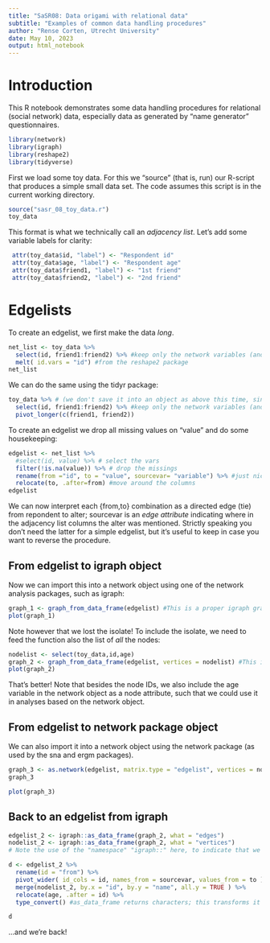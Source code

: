 ```yaml
---
title: "SaSR08: Data origami with relational data"
subtitle: "Examples of common data handling procedures"
author: "Rense Corten, Utrecht University"
date: May 10, 2023
output: html_notebook
---
```


# Introduction

This R notebook demonstrates some data handling procedures for relational (social network) data, especially data as generated by "name generator" questionnaires.

```r
library(network)
library(igraph)
library(reshape2)
library(tidyverse)
```

First we load some toy data. For this we "source" (that is, run) our R-script that produces a simple small data set. The code assumes this script is in the current working directory.

```r

source("sasr_08_toy_data.r")
toy_data
```

This format is what we technically call an *adjacency list*. Let's add some variable labels for clarity:

```r
 attr(toy_data$id, "label") <- "Respondent id"
 attr(toy_data$age, "label") <- "Respondent age"
 attr(toy_data$friend1, "label") <- "1st friend"
 attr(toy_data$friend2, "label") <- "2nd friend"
```

# Edgelists

To create an edgelist, we first make the data *long*.

```r

net_list <- toy_data %>% 
  select(id, friend1:friend2) %>% #keep only the network variables (and id)
  melt( id.vars = "id") #from the reshape2 package
net_list

```

We can do the same using the tidyr package:

```r
toy_data %>% # (we don't save it into an object as above this time, since we just want to show that the result is the same)
  select(id, friend1:friend2) %>% #keep only the network variables (and id)
  pivot_longer(c(friend1, friend2))
```

To create an edgelist we drop all missing values on "value" and do some housekeeping:

```r
edgelist <- net_list %>% 
  #select(id, value) %>% # select the vars
  filter(!is.na(value)) %>% # drop the missings
  rename(from ="id", to = "value", sourcevar= "variable") %>% #just nice for interpretation
  relocate(to, .after=from) #move around the columns
edgelist
```

We can now interpret each {from,to} combination as a directed edge (tie) from repondent to alter; sourcevar is an *edge attribute* indicating where in the adjacency list columns the alter was mentioned. Strictly speaking you don't need the latter for a simple edgelist, but it's useful to keep in case you want to reverse the procedure.

## From edgelist to igraph object

Now we can import this into a network object using one of the network analysis packages, such as igraph:

```r
graph_1 <- graph_from_data_frame(edgelist) #This is a proper igraph graph objec
plot(graph_1)
```

Note however that we lost the isolate! To include the isolate, we need to feed the function also the list of *all* the nodes:

```r
nodelist <- select(toy_data,id,age)
graph_2 <- graph_from_data_frame(edgelist, vertices = nodelist) #This is a proper igraph graph object
plot(graph_2)
```

That's better! Note that besides the node IDs, we also include the age variable in the network object as a node attribute, such that we could use it in analyses based on the network object.

## From edgelist to network package object

We can also import it into a network object using the network package (as used by the sna and ergm packages).

```r
graph_3 <- as.network(edgelist, matrix.type = "edgelist", vertices = nodelist)
graph_3


```

```r
plot(graph_3)
```

## Back to an edgelist from igraph

```r
edgelist_2 <- igraph::as_data_frame(graph_2, what = "edges")
nodelist_2 <- igraph::as_data_frame(graph_2, what = "vertices")
# Note the use of the "namespace" "igraph::" here, to indicate that we need the igraph function here, not the function with the same name from the dplyr/tidyverse package

d <- edgelist_2 %>%
  rename(id = "from") %>% 
  pivot_wider( id_cols = id, names_from = sourcevar, values_from = to ) %>% 
  merge(nodelist_2, by.x = "id", by.y = "name", all.y = TRUE ) %>% 
  relocate(age, .after = id) %>% 
  type_convert() #as_data_frame returns characters; this transforms it back to numeric

d
```

...and we're back!
